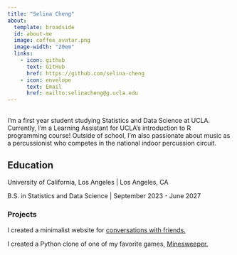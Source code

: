 ```yaml
---
title: "Selina Cheng"
about:
  template: broadside
  id: about-me
  image: coffee_avatar.png
  image-width: "20em"
  links:
    - icon: github
      text: GitHub
      href: https://github.com/selina-cheng
    - icon: envelope
      text: Email
      href: mailto:selinacheng@g.ucla.edu
---
```


##

::: {#about-me}

I'm a first year student studying Statistics and Data Science at UCLA. Currently, I'm a Learning Assistant for UCLA's introduction to R programming course! Outside of school, I'm also passionate about music as a percussionist who competes in the national indoor percussion circuit. 

## Education

University of California, Los Angeles | Los Angeles, CA

B.S. in Statistics and Data Science | September 2023 - June 2027

:::

### Projects

I created a minimalist website for [conversations with friends.](https://selina-cheng.github.io/questions-website/)

I created a Python clone of one of my favorite games, [Minesweeper.](https://github.com/selina-cheng/minesweeper)
